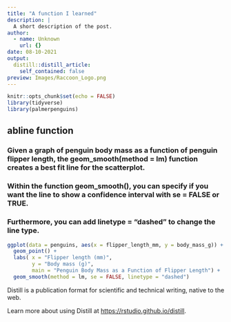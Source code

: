 ```yaml
---
title: "A function I learned"
description: |
  A short description of the post.
author:
  - name: Unknown
    url: {}
date: 08-10-2021
output:
  distill::distill_article:
    self_contained: false
preview: Images/Raccoon_Logo.png
---
```



```r
knitr::opts_chunk$set(echo = FALSE)
library(tidyverse)
library(palmerpenguins)
```

## abline function
### Given a graph of penguin body mass as a function of penguin flipper length, the geom_smooth(method = lm) function creates a best fit line for the scatterplot.

### Within the function geom_smooth(), you can specify if you want the line to show a confidence interval with se = FALSE or TRUE.

### Furthermore, you can add linetype = "dashed" to change the line type.

```r
ggplot(data = penguins, aes(x = flipper_length_mm, y = body_mass_g)) +
  geom_point() +
  labs( x = "Flipper length (mm)", 
        y = "Body mass (g)", 
        main = "Penguin Body Mass as a Function of Flipper Length") +
  geom_smooth(method = lm, se = FALSE, linetype = "dashed")

```



Distill is a publication format for scientific and technical writing, native to the web.

Learn more about using Distill at <https://rstudio.github.io/distill>.


